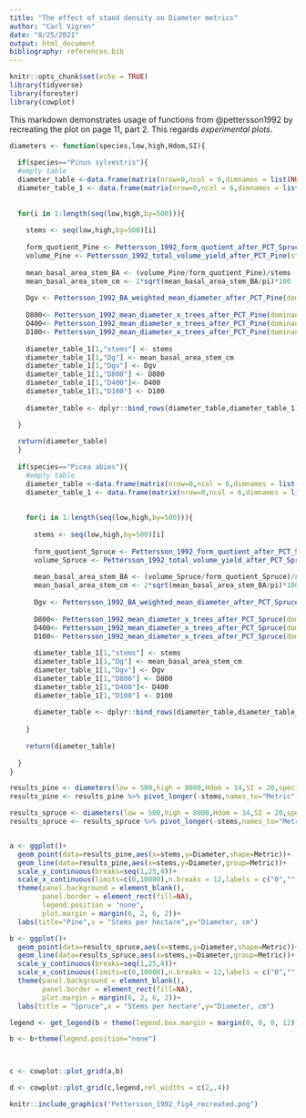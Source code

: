 ```yaml
---
title: "The effect of stand density on Diameter metrics"
author: "Carl Vigren"
date: "8/25/2021"
output: html_document
bibliography: references.bib
---
```


```r
knitr::opts_chunk$set(echo = TRUE)
library(tidyverse)
library(forester)
library(cowplot)
```

This markdown demonstrates usage of functions from @pettersson1992 by recreating the plot on page 11, part 2. This regards *experimental plots*.

```r

diameters <- function(species,low,high,Hdom,SI){
  
  if(species=="Pinus sylvestris"){
  #empty table
  diameter_table <-data.frame(matrix(nrow=0,ncol = 6,dimnames = list(NULL,c("stems","Dg","Dgv","D800","D400","D100"))))
  diameter_table_1 <- data.frame(matrix(nrow=0,ncol = 6,dimnames = list(NULL,c("stems","Dg","Dgv","D800","D400","D100"))))
  
  
  for(i in 1:length(seq(low,high,by=500))){
    
    stems <- seq(low,high,by=500)[i]
    
    form_quotient_Pine <- Pettersson_1992_form_quotient_after_PCT_Spruce(dominant_height = Hdom ,stems = stems )
    volume_Pine <- Pettersson_1992_total_volume_yield_after_PCT_Pine(stems = stems ,dominant_height = Hdom ,SI = SI)
    
    mean_basal_area_stem_BA <- (volume_Pine/form_quotient_Pine)/stems
    mean_basal_area_stem_cm <- 2*sqrt(mean_basal_area_stem_BA/pi)*100
    
    Dgv <- Pettersson_1992_BA_weighted_mean_diameter_after_PCT_Pine(dominant_height =Hdom ,diameter_mean_basal_area_stem = mean_basal_area_stem_cm)
    
    D800<- Pettersson_1992_mean_diameter_x_trees_after_PCT_Pine(dominant_height = Hdom,diameter_mean_basal_area_stem = mean_basal_area_stem_cm,thickest_x_trees = 800)
    D400<- Pettersson_1992_mean_diameter_x_trees_after_PCT_Pine(dominant_height = Hdom,diameter_mean_basal_area_stem = mean_basal_area_stem_cm,thickest_x_trees = 400)
    D100<- Pettersson_1992_mean_diameter_x_trees_after_PCT_Pine(dominant_height = Hdom,diameter_mean_basal_area_stem = mean_basal_area_stem_cm,thickest_x_trees = 100)
    
    diameter_table_1[1,"stems"] <- stems
    diameter_table_1[1,"Dg"] <- mean_basal_area_stem_cm
    diameter_table_1[1,"Dgv"] <- Dgv
    diameter_table_1[1,"D800"] <- D800
    diameter_table_1[1,"D400"]<- D400
    diameter_table_1[1,"D100"] <- D100
    
    diameter_table <- dplyr::bind_rows(diameter_table,diameter_table_1)

  }
  
  return(diameter_table)
  }
  
  if(species=="Picea abies"){
    #empty table
    diameter_table <-data.frame(matrix(nrow=0,ncol = 6,dimnames = list(NULL,c("stems","Dg","Dgv","D800","D400","D100"))))
    diameter_table_1 <- data.frame(matrix(nrow=0,ncol = 6,dimnames = list(NULL,c("stems","Dg","Dgv","D800","D400","D100"))))
    
    
    for(i in 1:length(seq(low,high,by=500))){
      
      stems <- seq(low,high,by=500)[i]
      
      form_quotient_Spruce <- Pettersson_1992_form_quotient_after_PCT_Spruce(dominant_height = Hdom ,stems = stems )
      volume_Spruce <- Pettersson_1992_total_volume_yield_after_PCT_Spruce(stems = stems ,dominant_height = Hdom ,SI = SI)
      
      mean_basal_area_stem_BA <- (volume_Spruce/form_quotient_Spruce)/stems
      mean_basal_area_stem_cm <- 2*sqrt(mean_basal_area_stem_BA/pi)*100
      
      Dgv <- Pettersson_1992_BA_weighted_mean_diameter_after_PCT_Spruce(dominant_height =Hdom ,diameter_mean_basal_area_stem = mean_basal_area_stem_cm)
      
      D800<- Pettersson_1992_mean_diameter_x_trees_after_PCT_Spruce(dominant_height = Hdom,diameter_mean_basal_area_stem = mean_basal_area_stem_cm,thickest_x_trees = 800)
      D400<- Pettersson_1992_mean_diameter_x_trees_after_PCT_Spruce(dominant_height = Hdom,diameter_mean_basal_area_stem = mean_basal_area_stem_cm,thickest_x_trees = 400)
      D100<- Pettersson_1992_mean_diameter_x_trees_after_PCT_Spruce(dominant_height = Hdom,diameter_mean_basal_area_stem = mean_basal_area_stem_cm,thickest_x_trees = 100)
      
      diameter_table_1[1,"stems"] <- stems
      diameter_table_1[1,"Dg"] <- mean_basal_area_stem_cm
      diameter_table_1[1,"Dgv"] <- Dgv
      diameter_table_1[1,"D800"] <- D800
      diameter_table_1[1,"D400"]<- D400
      diameter_table_1[1,"D100"] <- D100
      
      diameter_table <- dplyr::bind_rows(diameter_table,diameter_table_1)
      
    }
    
    return(diameter_table)
    
  }
}

results_pine <- diameters(low = 500,high = 8000,Hdom = 14,SI = 20,species="Pinus sylvestris")
results_pine <- results_pine %>% pivot_longer(-stems,names_to="Metric",values_to="Diameter")

results_spruce <- diameters(low = 500,high = 8000,Hdom = 14,SI = 20,species="Picea abies")
results_spruce <- results_spruce %>% pivot_longer(-stems,names_to="Metric",values_to="Diameter")


a <- ggplot()+
  geom_point(data=results_pine,aes(x=stems,y=Diameter,shape=Metric))+
  geom_line(data=results_pine,aes(x=stems,y=Diameter,group=Metric))+
  scale_y_continuous(breaks=seq(1,25,4))+
  scale_x_continuous(limits=c(0,10000),n.breaks = 12,labels = c("0","","2000","","4000","","6000","","8000","","10000"))+
  theme(panel.background = element_blank(),
        panel.border = element_rect(fill=NA),
        legend.position = "none",
        plot.margin = margin(6, 2, 6, 2))+
  labs(title="Pine",x = "Stems per hectare",y="Diameter, cm")

b <- ggplot()+
  geom_point(data=results_spruce,aes(x=stems,y=Diameter,shape=Metric))+
  geom_line(data=results_spruce,aes(x=stems,y=Diameter,group=Metric))+
  scale_y_continuous(breaks=seq(1,25,4))+
  scale_x_continuous(limits=c(0,10000),n.breaks = 12,labels = c("0","","2000","","4000","","6000","","8000","","10000"))+
  theme(panel.background = element_blank(),
        panel.border = element_rect(fill=NA),
        plot.margin = margin(6, 2, 6, 2))+
  labs(title = "Spruce",x = "Stems per hectare",y="Diameter, cm")

legend <- get_legend(b + theme(legend.box.margin = margin(0, 0, 0, 12)))

b <- b+theme(legend.position="none")



c <- cowplot::plot_grid(a,b)

d <- cowplot::plot_grid(c,legend,rel_widths = c(2,.4))

```

```r

knitr::include_graphics("Pettersson_1992_fig4_recreated.png")

```
